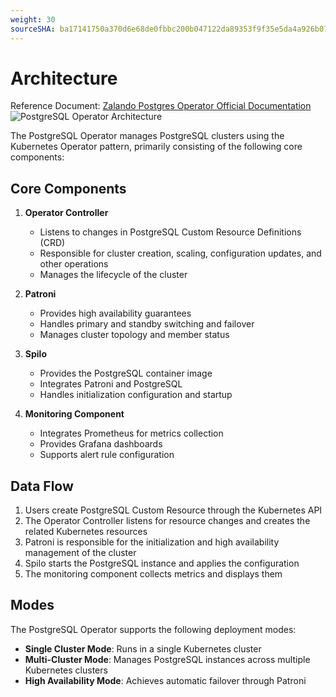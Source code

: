 ```yaml
---
weight: 30
sourceSHA: ba17141750a370d6e68de0fbbc200b047122da89353f9f35e5da4a926b0725d6
---
```


# Architecture

Reference Document: [Zalando Postgres Operator Official Documentation](https://opensource.zalando.com/postgres-operator/docs/)
![PostgreSQL Operator Architecture](../zh/assets/operator.png)

The PostgreSQL Operator manages PostgreSQL clusters using the Kubernetes Operator pattern, primarily consisting of the following core components:

## Core Components

1. **Operator Controller**
   - Listens to changes in PostgreSQL Custom Resource Definitions (CRD)
   - Responsible for cluster creation, scaling, configuration updates, and other operations
   - Manages the lifecycle of the cluster

2. **Patroni**
   - Provides high availability guarantees
   - Handles primary and standby switching and failover
   - Manages cluster topology and member status

3. **Spilo**
   - Provides the PostgreSQL container image
   - Integrates Patroni and PostgreSQL
   - Handles initialization configuration and startup

4. **Monitoring Component**
   - Integrates Prometheus for metrics collection
   - Provides Grafana dashboards
   - Supports alert rule configuration

## Data Flow

1. Users create PostgreSQL Custom Resource through the Kubernetes API
2. The Operator Controller listens for resource changes and creates the related Kubernetes resources
3. Patroni is responsible for the initialization and high availability management of the cluster
4. Spilo starts the PostgreSQL instance and applies the configuration
5. The monitoring component collects metrics and displays them

## Modes

The PostgreSQL Operator supports the following deployment modes:

- **Single Cluster Mode**: Runs in a single Kubernetes cluster
- **Multi-Cluster Mode**: Manages PostgreSQL instances across multiple Kubernetes clusters
- **High Availability Mode**: Achieves automatic failover through Patroni
